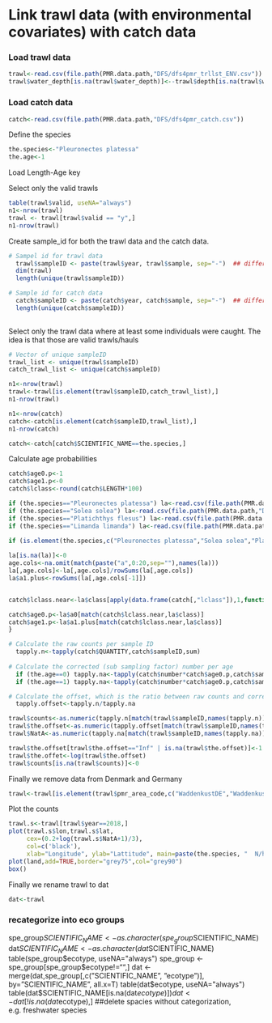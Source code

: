 # Link trawl data (with environmental covariates) with catch data


### Load trawl data

```r

trawl<-read.csv(file.path(PMR.data.path,"DFS/dfs4pmr_trllst_ENV.csv"))   
trawl$water_depth[is.na(trawl$water_depth)]<--trawl$depth[is.na(trawl$water_depth)]


```

### Load catch data

```r

catch<-read.csv(file.path(PMR.data.path,"DFS/dfs4pmr_catch.csv"))   

```

Define the species

```r
the.species<-"Pleuronectes platessa"
the.age<-1
```

Load Length-Age key


Select only the valid trawls

```r
table(trawl$valid, useNA="always")
n1<-nrow(trawl)
trawl <- trawl[trawl$valid == "y",]
n1-nrow(trawl)
```

Create sample_id for both the trawl data and the catch data.


```r
# Sampel id for trawl data
  trawl$sampleID <- paste(trawl$year, trawl$sample, sep="-")  ## different years share the same "sample" code
  dim(trawl)
  length(unique(trawl$sampleID))

# Sample id for catch data
  catch$sampleID <- paste(catch$year, catch$sample, sep="-")  ## different years share the same "sample" code
  length(unique(catch$sampleID))
  
```


Select only the trawl data where at least some individuals were caught. The idea is that those are valid trawls/hauls

```r
# Vector of unique sampleID  
trawl_list <- unique(trawl$sampleID)
catch_trawl_list <- unique(catch$sampleID)

n1<-nrow(trawl)
trawl<-trawl[is.element(trawl$sampleID,catch_trawl_list),]
n1-nrow(trawl)

n1<-nrow(catch)
catch<-catch[is.element(catch$sampleID,trawl_list),]
n1-nrow(catch)
```

```r
catch<-catch[catch$SCIENTIFIC_NAME==the.species,]
```

Calculate age probabilities

```r

catch$age0.p<-1
catch$age1.p<-0
catch$lclass<-round(catch$LENGTH*100)

if (the.species=="Pleuronectes platessa") la<-read.csv(file.path(PMR.data.path,"DFS/dfs4pmr_overall_alk_ple.csv"))
if (the.species=="Solea solea") la<-read.csv(file.path(PMR.data.path,"DFS/dfs4pmr_overall_alk_sol.csv"))
if (the.species=="Platichthys flesus") la<-read.csv(file.path(PMR.data.path,"DFS/dfs4pmr_overall_alk_fle.csv"))
if (the.species=="Limanda limanda") la<-read.csv(file.path(PMR.data.path,"DFS/dfs4pmr_overall_alk_dab.csv"))

if (is.element(the.species,c("Pleuronectes platessa","Solea solea","Platichthys flesus","Limanda limanda"))){
               
la[is.na(la)]<-0
age.cols<-na.omit(match(paste("a",0:20,sep=""),names(la)))
la[,age.cols]<-la[,age.cols]/rowSums(la[,age.cols])
la$a1.plus<-rowSums(la[,age.cols[-1]])


catch$lclass.near<-la$class[apply(data.frame(catch[,"lclass"]),1,function(x){which.min(abs(x-la$class))[1]})]

catch$age0.p<-la$a0[match(catch$lclass.near,la$class)]
catch$age1.p<-la$a1.plus[match(catch$lclass.near,la$class)]
}


```

```r

# Calculate the raw counts per sample ID
  tapply.n<-tapply(catch$QUANTITY,catch$sampleID,sum)
  
# Calculate the corrected (sub sampling factor) number per age
  if (the.age==0) tapply.na<-tapply(catch$number*catch$age0.p,catch$sampleID,sum) # 
  if (the.age==1) tapply.na<-tapply(catch$number*catch$age0.p,catch$sampleID,sum) # 

# Calculate the offset, which is the ratio between raw counts and corrected counts
  tapply.offset<-tapply.n/tapply.na

trawl$counts<-as.numeric(tapply.n[match(trawl$sampleID,names(tapply.n))])
trawl$the.offset<-as.numeric(tapply.offset[match(trawl$sampleID,names(tapply.offset))])
trawl$NatA<-as.numeric(tapply.na[match(trawl$sampleID,names(tapply.na))])

trawl$the.offset[trawl$the.offset=="Inf" | is.na(trawl$the.offset)]<-1
trawl$the.offet<-log(trawl$the.offset)
trawl$counts[is.na(trawl$counts)]<-0


```

Finally we remove data from Denmark and Germany

```r
trawl<-trawl[is.element(trawl$pmr_area_code,c("WaddenkustDE","WaddenkustDK"))==FALSE,]
```

Plot the counts

```r
trawl.s<-trawl[trawl$year==2018,]
plot(trawl.s$lon,trawl.s$lat, 
     cex=(0.2+log(trawl.s$NatA+1)/3), 
     col=c('black'),
     xlab="Longitude", ylab="Lattitude", main=paste(the.species, "  N/haul Age ",the.age,sep=""))
plot(land,add=TRUE,border="grey75",col="grey90")
box()
```

Finally we rename trawl to dat

```r
dat<-trawl
```

### recategorize into eco groups
spe_group$SCIENTIFIC_NAME <- as.character(spe_group$SCIENTIFIC_NAME)
dat$SCIENTIFIC_NAME       <- as.character(dat$SCIENTIFIC_NAME)
table(spe_group$ecotype, useNA="always")
spe_group <- spe_group[spe_group$ecotype!="",]
dat       <- merge(dat,spe_group[,c("SCIENTIFIC_NAME", "ecotype")], by="SCIENTIFIC_NAME", all.x=T)
table(dat$ecotype, useNA="always")
table(dat$SCIENTIFIC_NAME[is.na(dat$ecotype)])
dat      <- dat[!is.na(dat$ecotype),]    ##delete spacies without categorization, e.g. freshwater species






